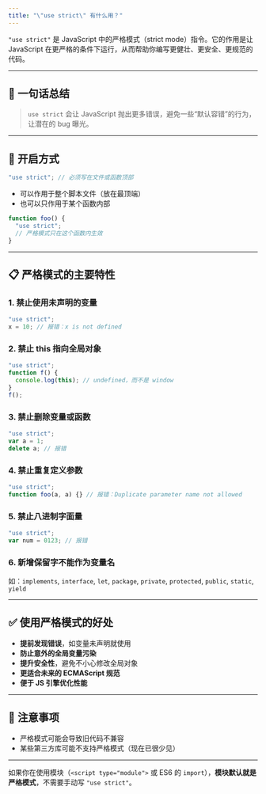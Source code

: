 ```yaml
---
title: "\"use strict\" 有什么用？"
---
```


`"use strict"` 是 JavaScript 中的严格模式（strict mode）指令。它的作用是让 JavaScript 在更严格的条件下运行，从而帮助你编写更健壮、更安全、更规范的代码。

---

## 🔧 一句话总结

> `use strict` 会让 JavaScript 抛出更多错误，避免一些“默认容错”的行为，让潜在的 bug 曝光。

---

## 📌 开启方式

```js
"use strict"; // 必须写在文件或函数顶部
```

* 可以作用于整个脚本文件（放在最顶端）
* 也可以只作用于某个函数内部

```js
function foo() {
  "use strict";
  // 严格模式只在这个函数内生效
}
```

---

## 📋 严格模式的主要特性

### 1. 禁止使用未声明的变量

```js
"use strict";
x = 10; // 报错：x is not defined
```

### 2. 禁止 this 指向全局对象

```js
"use strict";
function f() {
  console.log(this); // undefined，而不是 window
}
f();
```

### 3. 禁止删除变量或函数

```js
"use strict";
var a = 1;
delete a; // 报错
```

### 4. 禁止重复定义参数

```js
"use strict";
function foo(a, a) {} // 报错：Duplicate parameter name not allowed
```

### 5. 禁止八进制字面量

```js
"use strict";
var num = 0123; // 报错
```

### 6. 新增保留字不能作为变量名

如：`implements`, `interface`, `let`, `package`, `private`, `protected`, `public`, `static`, `yield`

---

## ✅ 使用严格模式的好处

* **提前发现错误**，如变量未声明就使用
* **防止意外的全局变量污染**
* **提升安全性**，避免不小心修改全局对象
* **更适合未来的 ECMAScript 规范**
* **便于 JS 引擎优化性能**

---

## 🚫 注意事项

* 严格模式可能会导致旧代码不兼容
* 某些第三方库可能不支持严格模式（现在已很少见）

---

如果你在使用模块（`<script type="module">` 或 ES6 的 `import`），**模块默认就是严格模式**，不需要手动写 `"use strict"`。

